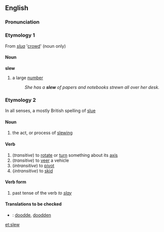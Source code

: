 ==English==
=== Pronunciation ===
{{IPA|[slu&#720;]}}

===Etymology 1===
From {{Ir.}} ''[[slua]]'' '[[crowd]]' (noun only)

====Noun====
'''slew'''
# a large [[number]]
#:''She has a '''slew''' of papers and notebooks strewn all over her desk.''

===Etymology 2===
In all senses, a mostly British spelling of [[slue]]
====Noun====
# the act, or process of [[slewing]]
==== Verb ====
{{en-infl-reg-consonant|slew||}}
#(''transitive'') to [[rotate]] or [[turn]] something about its [[axis]]
#(''transitive'') to [[veer]] a vehicle
#(''intransitive'') to [[pivot]]
#{''intransitive'') to [[skid]]

==== Verb form ====
# past tense of the verb ''to [[slay]]''

==== Translations to be checked ====
*{{ttbc|Dutch}}: [[doodde]], [[doodden]]

[[et:slew]]